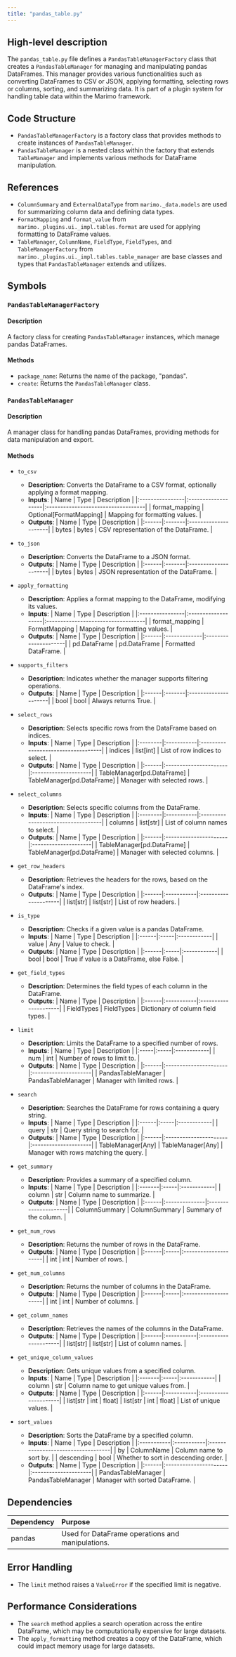 ```yaml
---
title: "pandas_table.py"
---
```


## High-level description

The `pandas_table.py` file defines a `PandasTableManagerFactory` class that creates a `PandasTableManager` for managing and manipulating pandas DataFrames. This manager provides various functionalities such as converting DataFrames to CSV or JSON, applying formatting, selecting rows or columns, sorting, and summarizing data. It is part of a plugin system for handling table data within the Marimo framework.

## Code Structure

- `PandasTableManagerFactory` is a factory class that provides methods to create instances of `PandasTableManager`.
- `PandasTableManager` is a nested class within the factory that extends `TableManager` and implements various methods for DataFrame manipulation.

## References

- `ColumnSummary` and `ExternalDataType` from `marimo._data.models` are used for summarizing column data and defining data types.
- `FormatMapping` and `format_value` from `marimo._plugins.ui._impl.tables.format` are used for applying formatting to DataFrame values.
- `TableManager`, `ColumnName`, `FieldType`, `FieldTypes`, and `TableManagerFactory` from `marimo._plugins.ui._impl.tables.table_manager` are base classes and types that `PandasTableManager` extends and utilizes.

## Symbols

### `PandasTableManagerFactory`
#### Description
A factory class for creating `PandasTableManager` instances, which manage pandas DataFrames.

#### Methods
- `package_name`: Returns the name of the package, "pandas".
- `create`: Returns the `PandasTableManager` class.

### `PandasTableManager`
#### Description
A manager class for handling pandas DataFrames, providing methods for data manipulation and export.

#### Methods

- `to_csv`
  - **Description**: Converts the DataFrame to a CSV format, optionally applying a format mapping.
  - **Inputs**:
    | Name            | Type               | Description                        |
    |:----------------|:-------------------|:-----------------------------------|
    | format_mapping  | Optional[FormatMapping] | Mapping for formatting values.     |
  - **Outputs**:
    | Name  | Type   | Description          |
    |:------|:-------|:---------------------|
    | bytes | bytes  | CSV representation of the DataFrame. |

- `to_json`
  - **Description**: Converts the DataFrame to a JSON format.
  - **Outputs**:
    | Name  | Type   | Description          |
    |:------|:-------|:---------------------|
    | bytes | bytes  | JSON representation of the DataFrame. |

- `apply_formatting`
  - **Description**: Applies a format mapping to the DataFrame, modifying its values.
  - **Inputs**:
    | Name            | Type               | Description                        |
    |:----------------|:-------------------|:-----------------------------------|
    | format_mapping  | FormatMapping      | Mapping for formatting values.     |
  - **Outputs**:
    | Name  | Type         | Description          |
    |:------|:-------------|:---------------------|
    | pd.DataFrame | pd.DataFrame | Formatted DataFrame. |

- `supports_filters`
  - **Description**: Indicates whether the manager supports filtering operations.
  - **Outputs**:
    | Name  | Type   | Description          |
    |:------|:-------|:---------------------|
    | bool  | bool   | Always returns True. |

- `select_rows`
  - **Description**: Selects specific rows from the DataFrame based on indices.
  - **Inputs**:
    | Name    | Type       | Description                        |
    |:--------|:-----------|:-----------------------------------|
    | indices | list[int]  | List of row indices to select.     |
  - **Outputs**:
    | Name  | Type                  | Description          |
    |:------|:----------------------|:---------------------|
    | TableManager[pd.DataFrame] | TableManager[pd.DataFrame] | Manager with selected rows. |

- `select_columns`
  - **Description**: Selects specific columns from the DataFrame.
  - **Inputs**:
    | Name    | Type       | Description                        |
    |:--------|:-----------|:-----------------------------------|
    | columns | list[str]  | List of column names to select.    |
  - **Outputs**:
    | Name  | Type                  | Description          |
    |:------|:----------------------|:---------------------|
    | TableManager[pd.DataFrame] | TableManager[pd.DataFrame] | Manager with selected columns. |

- `get_row_headers`
  - **Description**: Retrieves the headers for the rows, based on the DataFrame's index.
  - **Outputs**:
    | Name  | Type       | Description          |
    |:------|:-----------|:---------------------|
    | list[str] | list[str] | List of row headers. |

- `is_type`
  - **Description**: Checks if a given value is a pandas DataFrame.
  - **Inputs**:
    | Name  | Type | Description |
    |:------|:-----|:------------|
    | value | Any  | Value to check. |
  - **Outputs**:
    | Name  | Type | Description |
    |:------|:-----|:------------|
    | bool  | bool | True if value is a DataFrame, else False. |

- `get_field_types`
  - **Description**: Determines the field types of each column in the DataFrame.
  - **Outputs**:
    | Name  | Type       | Description          |
    |:------|:-----------|:---------------------|
    | FieldTypes | FieldTypes | Dictionary of column field types. |

- `limit`
  - **Description**: Limits the DataFrame to a specified number of rows.
  - **Inputs**:
    | Name | Type | Description |
    |:-----|:-----|:------------|
    | num  | int  | Number of rows to limit to. |
  - **Outputs**:
    | Name  | Type                  | Description          |
    |:------|:----------------------|:---------------------|
    | PandasTableManager | PandasTableManager | Manager with limited rows. |

- `search`
  - **Description**: Searches the DataFrame for rows containing a query string.
  - **Inputs**:
    | Name  | Type | Description |
    |:------|:-----|:------------|
    | query | str  | Query string to search for. |
  - **Outputs**:
    | Name  | Type                  | Description          |
    |:------|:----------------------|:---------------------|
    | TableManager[Any] | TableManager[Any] | Manager with rows matching the query. |

- `get_summary`
  - **Description**: Provides a summary of a specified column.
  - **Inputs**:
    | Name   | Type | Description |
    |:-------|:-----|:------------|
    | column | str  | Column name to summarize. |
  - **Outputs**:
    | Name  | Type          | Description          |
    |:------|:--------------|:---------------------|
    | ColumnSummary | ColumnSummary | Summary of the column. |

- `get_num_rows`
  - **Description**: Returns the number of rows in the DataFrame.
  - **Outputs**:
    | Name  | Type | Description          |
    |:------|:-----|:---------------------|
    | int   | int  | Number of rows. |

- `get_num_columns`
  - **Description**: Returns the number of columns in the DataFrame.
  - **Outputs**:
    | Name  | Type | Description          |
    |:------|:-----|:---------------------|
    | int   | int  | Number of columns. |

- `get_column_names`
  - **Description**: Retrieves the names of the columns in the DataFrame.
  - **Outputs**:
    | Name  | Type       | Description          |
    |:------|:-----------|:---------------------|
    | list[str] | list[str] | List of column names. |

- `get_unique_column_values`
  - **Description**: Gets unique values from a specified column.
  - **Inputs**:
    | Name   | Type | Description |
    |:-------|:-----|:------------|
    | column | str  | Column name to get unique values from. |
  - **Outputs**:
    | Name  | Type       | Description          |
    |:------|:-----------|:---------------------|
    | list[str | int | float] | list[str | int | float] | List of unique values. |

- `sort_values`
  - **Description**: Sorts the DataFrame by a specified column.
  - **Inputs**:
    | Name       | Type       | Description                        |
    |:-----------|:-----------|:-----------------------------------|
    | by         | ColumnName | Column name to sort by.            |
    | descending | bool       | Whether to sort in descending order. |
  - **Outputs**:
    | Name  | Type                  | Description          |
    |:------|:----------------------|:---------------------|
    | PandasTableManager | PandasTableManager | Manager with sorted DataFrame. |

## Dependencies

| Dependency | Purpose |
|:-----------|:--------|
| pandas     | Used for DataFrame operations and manipulations. |

## Error Handling

- The `limit` method raises a `ValueError` if the specified limit is negative.

## Performance Considerations

- The `search` method applies a search operation across the entire DataFrame, which may be computationally expensive for large datasets.
- The `apply_formatting` method creates a copy of the DataFrame, which could impact memory usage for large datasets.